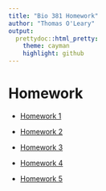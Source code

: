 ```yaml
---
title: "Bio 381 Homework"
author: "Thomas O'Leary"
output:
  prettydoc::html_pretty:
    theme: cayman
    highlight: github
---
```


# Homework

- [Homework 1](https://tsoleary.github.io/comp_bio/homework_1.html)

- [Homework 2](https://tsoleary.github.io/comp_bio/)

- [Homework 3](https://tsoleary.github.io/comp_bio/homework_3.html)

- [Homework 4](https://tsoleary.github.io/comp_bio/homework_4.html)

- [Homework 5](https://tsoleary.github.io/comp_bio/homework_5.html)

